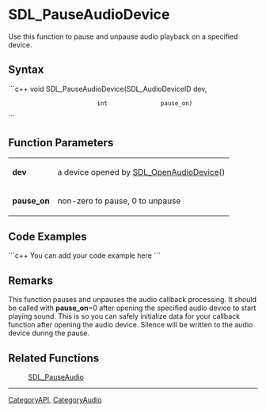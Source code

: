 <!-- pragma section-numbers off -->
<!-- pragma disable-camelcase -->

= SDL_PauseAudioDevice =
Use this function to pause and unpause audio playback on a specified device.


== Syntax ==
```c++
void SDL_PauseAudioDevice(SDL_AudioDeviceID dev,
                          int               pause_on)
```

== Function Parameters ==
{|
|'''dev'''
|a device opened by [[SDL_OpenAudioDevice]]()
|-
|'''pause_on'''
|non-zero to pause, 0 to unpause
|}

== Code Examples ==
```c++
You can add your code example here
```

== Remarks ==
This function pauses and unpauses the audio callback processing. It should be called with '''pause_on'''=0 after opening the specified audio device to start playing sound. This is so you can safely initialize data for your callback function after opening the audio device. Silence will be written to the audio device during the pause.

== Related Functions ==
:[[SDL_PauseAudio]]

----
[[CategoryAPI]], [[CategoryAudio]]
